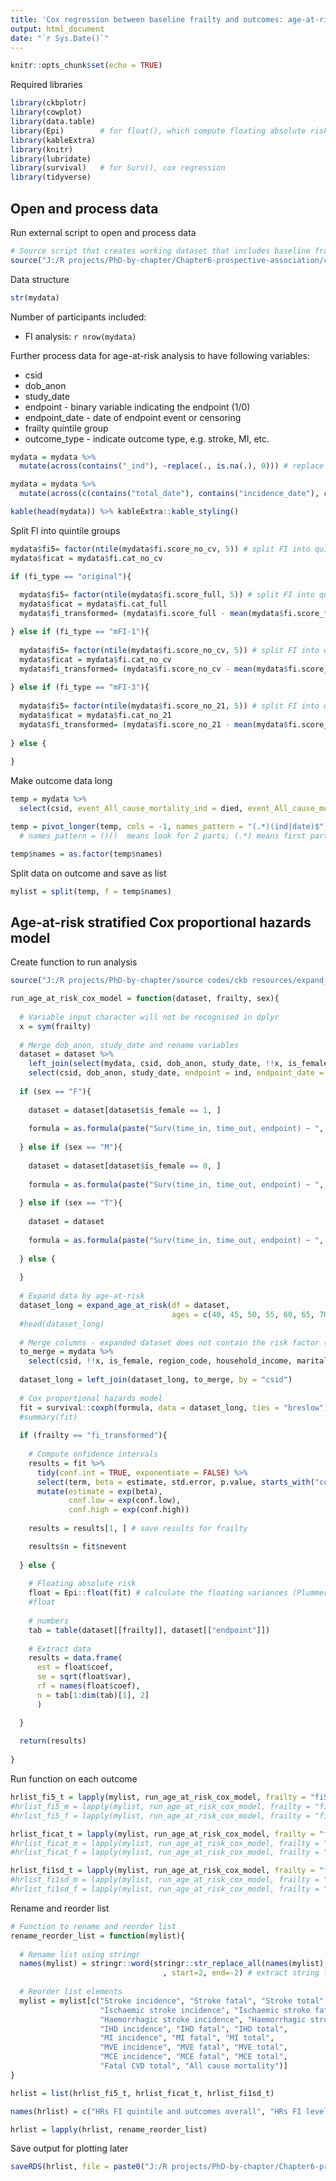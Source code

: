 ```yaml
---
title: 'Cox regression between baseline frailty and outcomes: age-at-risk stratification'
output: html_document
date: "`r Sys.Date()`"
---
```


```r
knitr::opts_chunk$set(echo = TRUE)
```

Required libraries

```r
library(ckbplotr)
library(cowplot)
library(data.table)
library(Epi)        # for float(), which compute floating absolute risks using the method by Easton et al.
library(kableExtra)
library(knitr)
library(lubridate)
library(survival)   # for Surv(), cox regression
library(tidyverse)
```

## Open and process data

Run external script to open and process data

```r
# Source script that creates working dataset that includes baseline frailty scores and CVD outcomes with key baseline covariates
source("J:/R projects/PhD-by-chapter/Chapter6-prospective-association/code/source/script to open and process dataset to analyse baseline frailty and outcomes.R")
```

Data structure

```r
str(mydata)
```

Number of participants included:

  - FI analysis: `r nrow(mydata)`

Further process data for age-at-risk analysis to have following variables:

  - csid
  - dob_anon
  - study_date
  - endpoint - binary variable indicating the endpoint (1/0)
  - endpoint_date - date of endpoint event or censoring
  - frailty quintile group
  - outcome_type - indicate outcome type, e.g. stroke, MI, etc.

```r
mydata = mydata %>% 
  mutate(across(contains("_ind"), ~replace(., is.na(.), 0))) # replace missing values with zeros for dummy variables 

mydata = mydata %>% 
  mutate(across(c(contains("total_date"), contains("incidence_date"), contains("fatal_date"), date_of_death), ~replace(., is.na(.), censoring_date))) # if empty dates (i.e. no event), then replace empty values with censoring date

kable(head(mydata)) %>% kableExtra::kable_styling()
```

Split FI into quintile groups

```r
mydata$fi5= factor(ntile(mydata$fi.score_no_cv, 5)) # split FI into quintile groups 
mydata$ficat = mydata$fi.cat_no_cv
```

```r
if (fi_type == "original"){
  
  mydata$fi5= factor(ntile(mydata$fi.score_full, 5)) # split FI into quintile groups 
  mydata$ficat = mydata$fi.cat_full
  mydata$fi_transformed= (mydata$fi.score_full - mean(mydata$fi.score_full))/sd(mydata$fi.score_full) # per 1 SD

} else if (fi_type == "mFI-1"){
  
  mydata$fi5= factor(ntile(mydata$fi.score_no_cv, 5)) # split FI into quintile groups 
  mydata$ficat = mydata$fi.cat_no_cv
  mydata$fi_transformed= (mydata$fi.score_no_cv - mean(mydata$fi.score_no_cv))/sd(mydata$fi.score_no_cv) # per 1 SD
  
} else if (fi_type == "mFI-3"){
  
  mydata$fi5= factor(ntile(mydata$fi.score_no_21, 5)) # split FI into quintile groups 
  mydata$ficat = mydata$fi.cat_no_21
  mydata$fi_transformed= (mydata$fi.score_no_21 - mean(mydata$fi.score_no_21))/sd(mydata$fi.score_no_21) # per 1 SD
  
} else {
   
}
```

Make outcome data long

```r
temp = mydata %>% 
  select(csid, event_All_cause_mortality_ind = died, event_All_cause_mortality_date = date_of_death, contains("event_"))

temp = pivot_longer(temp, cols = -1, names_pattern = "(.*)(ind|date)$", names_to = c("names", ".value"))
  # names_pattern = ()()  means look for 2 parts; (.*) means first part should have zero or more characters; (ind|date)$ means the second part should end either as ind or date

temp$names = as.factor(temp$names)
```

Split data on outcome and save as list

```r
mylist = split(temp, f = temp$names)
```

## Age-at-risk stratified Cox proportional hazards model

Create function to run analysis

```r
source("J:/R projects/PhD-by-chapter/source codes/ckb resources/expand_age_at_risk.R")

run_age_at_risk_cox_model = function(dataset, frailty, sex){
  
  # Variable input character will not be recognised in dplyr
  x = sym(frailty)
  
  # Merge dob_anon, study_date and rename variables
  dataset = dataset %>% 
    left_join(select(mydata, csid, dob_anon, study_date, !!x, is_female), by = "csid") %>% # mydata contains frailty variable and other covariates
    select(csid, dob_anon, study_date, endpoint = ind, endpoint_date = date, !!x, is_female)
  
  if (sex == "F"){
    
    dataset = dataset[dataset$is_female == 1, ]
    
    formula = as.formula(paste("Surv(time_in, time_out, endpoint) ~ ", frailty," + strata(as.factor(XAgeGrp)) + region_code + household_income + marital_status + occupation + highest_education + hypertension_diag + diabetes_diag + alcohol_category + smoking_group + fat_body_mass_kg + poor_diet + met"))
    
  } else if (sex == "M"){
    
    dataset = dataset[dataset$is_female == 0, ]
    
    formula = as.formula(paste("Surv(time_in, time_out, endpoint) ~ ", frailty," + strata(as.factor(XAgeGrp)) + region_code + household_income + marital_status + occupation + highest_education + hypertension_diag + diabetes_diag + alcohol_category + smoking_group + fat_body_mass_kg + poor_diet + met"))
    
  } else if (sex == "T"){
    
    dataset = dataset
    
    formula = as.formula(paste("Surv(time_in, time_out, endpoint) ~ ", frailty," + strata(as.factor(XAgeGrp)) + is_female + region_code + household_income + marital_status + occupation + highest_education + hypertension_diag + diabetes_diag + alcohol_category + smoking_group + fat_body_mass_kg + poor_diet + met"))
    
  } else {
    
  }
  
  # Expand data by age-at-risk
  dataset_long = expand_age_at_risk(df = dataset,
                                    ages = c(40, 45, 50, 55, 60, 65, 70, 75, 80))
  #head(dataset_long)
  
  # Merge columns - expanded dataset does not contain the risk factor (frailty) or other covariates
  to_merge = mydata %>% 
    select(csid, !!x, is_female, region_code, household_income, marital_status, occupation, highest_education, met, hypertension_diag, diabetes_diag, alcohol_category, smoking_group, fat_body_mass_kg, poor_diet)
  
  dataset_long = left_join(dataset_long, to_merge, by = "csid")
  
  # Cox proportional hazards model
  fit = survival::coxph(formula, data = dataset_long, ties = "breslow") # the expanded dataframe contains 'XAgeGrp' column which can be used to stratify the CoxPH model, the time columns specify the start and end time for intervals
  #summary(fit)
  
  if (frailty == "fi_transformed"){
    
    # Compute onfidence intervals
    results = fit %>% 
      tidy(conf.int = TRUE, exponentiate = FALSE) %>% 
      select(term, beta = estimate, std.error, p.value, starts_with("conf")) %>% 
      mutate(estimate = exp(beta),
             conf.low = exp(conf.low),
             conf.high = exp(conf.high))
  
    results = results[1, ] # save results for frailty

    results$n = fit$nevent
    
  } else {
    
    # Floating absolute risk
    float = Epi::float(fit) # calculate the floating variances (Plummer method)
    #float
    
    # numbers
    tab = table(dataset[[frailty]], dataset[["endpoint"]])
    
    # Extract data
    results = data.frame(
      est = float$coef,
      se = sqrt(float$var),
      rf = names(float$coef),
      n = tab[1:dim(tab)[1], 2] 
      )

  }
  
  return(results)
  
} 
```

Run function on each outcome

```r
hrlist_fi5_t = lapply(mylist, run_age_at_risk_cox_model, frailty = "fi5", sex = "T")
#hrlist_fi5_m = lapply(mylist, run_age_at_risk_cox_model, frailty = "fi5", sex = "M")
#hrlist_fi5_f = lapply(mylist, run_age_at_risk_cox_model, frailty = "fi5", sex = "F")

hrlist_ficat_t = lapply(mylist, run_age_at_risk_cox_model, frailty = "ficat", sex = "T")
#hrlist_ficat_m = lapply(mylist, run_age_at_risk_cox_model, frailty = "ficat", sex = "M")
#hrlist_ficat_f = lapply(mylist, run_age_at_risk_cox_model, frailty = "ficat", sex = "F")

hrlist_fi1sd_t = lapply(mylist, run_age_at_risk_cox_model, frailty = "fi_transformed", sex = "T")
#hrlist_fi1sd_m = lapply(mylist, run_age_at_risk_cox_model, frailty = "fi_transformed", sex = "M")
#hrlist_fi1sd_f = lapply(mylist, run_age_at_risk_cox_model, frailty = "fi_transformed", sex = "F")
```

Rename and reorder list

```r
# Function to rename and reorder list
rename_reorder_list = function(mylist){
  
  # Rename list using stringr
  names(mylist) = stringr::word(stringr::str_replace_all(names(mylist), "_", " ") # replace all underscore with space
                                  , start=2, end=-2) # extract string from 2 word until last second word
  
  # Reorder list elements
  mylist = mylist[c("Stroke incidence", "Stroke fatal", "Stroke total",
                    "Ischaemic stroke incidence", "Ischaemic stroke fatal", "Ischaemic stroke total",
                    "Haemorrhagic stroke incidence", "Haemorrhagic stroke fatal", "Haemorrhagic stroke total",
                    "IHD incidence", "IHD fatal", "IHD total",
                    "MI incidence", "MI fatal", "MI total",
                    "MVE incidence", "MVE fatal", "MVE total",
                    "MCE incidence", "MCE fatal", "MCE total",
                    "Fatal CVD total", "All cause mortality")]
}

hrlist = list(hrlist_fi5_t, hrlist_ficat_t, hrlist_fi1sd_t)

names(hrlist) = c("HRs FI quintile and outcomes overall", "HRs FI level and outcomes overall", "HRs FI 1SD and outcomes overall")

hrlist = lapply(hrlist, rename_reorder_list)
```

Save output for plotting later

```r
saveRDS(hrlist, file = paste0("J:/R projects/PhD-by-chapter/Chapter6-prospective-association/rds objects/output data/HRs baseline FI (", fi_type, ") and outcomes.rds"))
```
